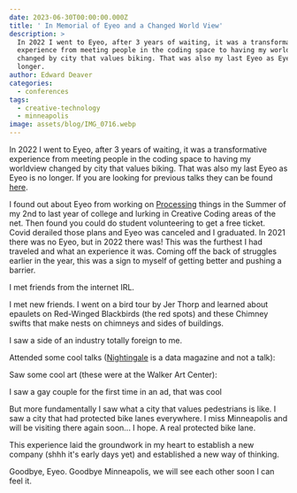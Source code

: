```yaml
---
date: 2023-06-30T00:00:00.000Z
title: ' In Memorial of Eyeo and a Changed World View'
description: >
  In 2022 I went to Eyeo, after 3 years of waiting, it was a transformative
  experience from meeting people in the coding space to having my worldview
  changed by city that values biking. That was also my last Eyeo as Eyeo is no
  longer.
author: Edward Deaver
categories:
  - conferences
tags:
  - creative-technology
  - minneapolis
image: assets/blog/IMG_0716.webp
---
```


In 2022 I went to Eyeo, after 3 years of waiting, it was a transformative experience from meeting people in the coding space to having my worldview changed by city that values biking. That was also my last Eyeo as Eyeo is no longer. If you are looking for previous talks they can be found [here](https://vimeo.com/eyeofestival?ref=edwarddeaver.me).

I found out about Eyeo from working on [Processing](https://processing.org?ref=edwarddeaver.me) things in the Summer of my 2nd to last year of college and lurking in Creative Coding areas of the net. Then found you could do student volunteering to get a free ticket. Covid derailed those plans and Eyeo was canceled and I graduated. In 2021 there was no Eyeo, but in 2022 there was! This was the furthest I had traveled and what an experience it was. Coming off the back of struggles earlier in the year, this was a sign to myself of getting better and pushing a barrier.

<AstroImage src="assets/blog/IMG_0656.jpeg" alt="Bald man with beard takes a selfie" width={2667} height={2000} />

I met friends from the internet IRL.

I met new friends. I went on a bird tour by Jer Thorp and learned about epaulets on Red-Winged Blackbirds (the red spots) and these Chimney swifts that make nests on chimneys and sides of buildings.

I saw a side of an industry totally foreign to me.

Attended some cool talks ([Nightingale](https://nightingaledvs.com/?ref=edwarddeaver.me) is a data magazine and not a talk):

<div class="gallery">
  <AstroImage src="/assets/blog/IMG_0642-1.jpeg" alt="EYEO" width={970} height={500} />

  <AstroImage src="/assets/blog/IMG_0643-1.jpeg" alt="EYEO" width={970} height={500} />

  <AstroImage src="/assets/blog/IMG_0649-1.jpeg" alt="EYEO" width={970} height={500} />

  <AstroImage src="/assets/blog/IMG_0656.jpeg" alt="EYEO" width={970} height={500} />

  <AstroImage src="/assets/blog/IMG_0669-1.jpeg" alt="EYEO" width={970} height={500} />

  <AstroImage src="/assets/blog/IMG_0670.jpeg" alt="EYEO" width={970} height={500} />

</div>



Saw some cool art (these were at the Walker Art Center):

<div class="gallery">
  <AstroImage src="/assets/blog/IMG_0604.jpeg" alt="Walker Art Center" width={970} height={500} />
  <AstroImage src="/assets/blog/IMG_0609.jpeg" alt="Walker Art Center" width={970} height={500} />
  <AstroImage src="/assets/blog/IMG_0615.jpeg" alt="Walker Art Center" width={970} height={500} />
  <AstroImage src="/assets/blog/IMG_0621.jpeg" alt="Walker Art Center" width={970} height={500} />
  <AstroImage src="/assets/blog/IMG_0624_1.jpeg" alt="Walker Art Center" width={970} height={500} />
  <AstroImage src="/assets/blog/IMG_0629.jpeg" alt="Walker Art Center" width={970} height={500} />
  <AstroImage src="/assets/blog/IMG_0631.jpeg" alt="Walker Art Center" width={970} height={500} />

  <AstroImage src="/assets/blog/IMG_0643-1.jpeg" alt="EYEO" width={970} height={500} />

  <AstroImage src="/assets/blog/IMG_0649-1.jpeg" alt="EYEO" width={970} height={500} />


</div>


I saw a gay couple for the first time in an ad, that was cool 

<AstroImage src="/assets/blog/IMG_0727.jpeg" alt="gay couple on plane ad" width={970} height={500} />



But more fundamentally I saw what a city that values pedestrians is like. I saw a city that had protected bike lanes everywhere. I miss Minneapolis and will be visiting there again soon... I hope.
A real protected bike lane.

<AstroImage src="/assets/blog/IMG_0600.jpeg" alt="protected bike lane extension of sidewalk" width={970} height={500} />

This experience laid the groundwork in my heart to establish a new company (shhh it's early days yet) and established a new way of thinking.

Goodbye, Eyeo. Goodbye Minneapolis, we will see each other soon I can feel it.
